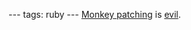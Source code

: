 ---
tags: ruby
---
[[Monkey patching]] is [http://github.com/aslakhellesoy/cucumber-rails/blob/master/lib/cucumber/rails/capybara_javascript_emulation.rb evil].
